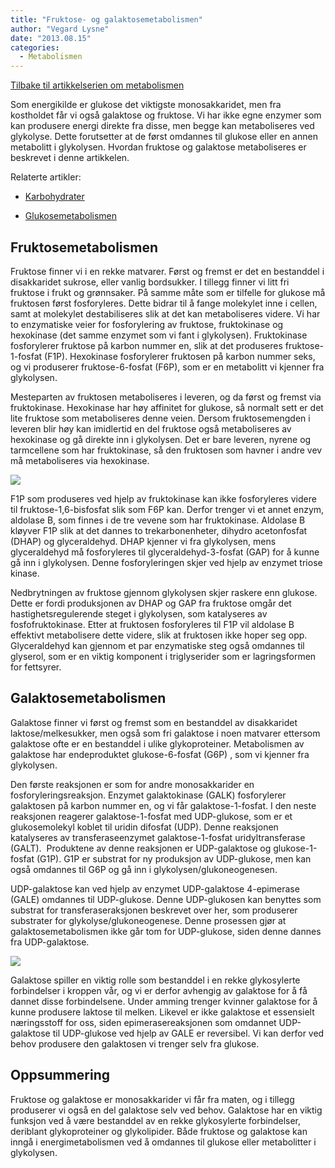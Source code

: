 ```yaml
---
title: "Fruktose- og galaktosemetabolismen"
author: "Vegard Lysne"
date: "2013.08.15"
categories: 
  - Metabolismen
---
```


[Tilbake til artikkelserien om metabolismen](../../metabolismen.html)

Som energikilde er glukose det viktigste monosakkaridet, men fra kostholdet får vi også galaktose og fruktose. Vi har ikke egne enzymer som kan produsere energi direkte fra disse, men begge kan metaboliseres ved glykolyse. Dette forutsetter at de først omdannes til glukose eller en annen metabolitt i glykolysen. Hvordan fruktose og galaktose metaboliseres er beskrevet i denne artikkelen.

Relaterte artikler:

-   [Karbohydrater](brokenlink/karbohydrater/ "Karbohydrater")

-   [Glukosemetabolismen](brokenlink/glukosemetabolismen/ "Glukosemetabolismen")

## Fruktosemetabolismen

Fruktose finner vi i en rekke matvarer. Først og fremst er det en bestanddel i disakkaridet sukrose, eller vanlig bordsukker. I tillegg finner vi litt fri fruktose i frukt og grønnsaker. På samme måte som er tilfelle for glukose må fruktosen først fosforyleres. Dette bidrar til å fange molekylet inne i cellen, samt at molekylet destabiliseres slik at det kan metaboliseres videre. Vi har to enzymatiske veier for fosforylering av fruktose, fruktokinase og hexokinase (det samme enzymet som vi fant i glykolysen). Fruktokinase fosforylerer fruktose på karbon nummer en, slik at det produseres fruktose-1-fosfat (F1P). Hexokinase fosforylerer fruktosen på karbon nummer seks, og vi produserer fruktose-6-fosfat (F6P), som er en metabolitt vi kjenner fra glykolysen.

Mesteparten av fruktosen metaboliseres i leveren, og da først og fremst via fruktokinase. Hexokinase har høy affinitet for glukose, så normalt sett er det lite fruktose som metaboliseres denne veien. Dersom fruktosemengden i leveren blir høy kan imidlertid en del fruktose også metaboliseres av hexokinase og gå direkte inn i glykolysen. Det er bare leveren, nyrene og tarmcellene som har fruktokinase, så den fruktosen som havner i andre vev må metaboliseres via hexokinase.

![](images/clipboard-3474530281.png)

F1P som produseres ved hjelp av fruktokinase kan ikke fosforyleres videre til fruktose-1,6-bisfosfat slik som F6P kan. Derfor trenger vi et annet enzym, aldolase B, som finnes i de tre vevene som har fruktokinase. Aldolase B kløyver F1P slik at det dannes to trekarbonenheter, dihydro acetonfosfat (DHAP) og glyceraldehyd. DHAP kjenner vi fra glykolysen, mens glyceraldehyd må fosforyleres til glyceraldehyd-3-fosfat (GAP) for å kunne gå inn i glykolysen. Denne fosforyleringen skjer ved hjelp av enzymet triose kinase.

Nedbrytningen av fruktose gjennom glykolysen skjer raskere enn glukose. Dette er fordi produksjonen av DHAP og GAP fra fruktose omgår det hastighetsregulerende steget i glykolysen, som katalyseres av fosfofruktokinase. Etter at fruktosen fosforyleres til F1P vil aldolase B effektivt metabolisere dette videre, slik at fruktosen ikke hoper seg opp. Glyceraldehyd kan gjennom et par enzymatiske steg også omdannes til glyserol, som er en viktig komponent i triglyserider som er lagringsformen for fettsyrer.

## Galaktosemetabolismen

Galaktose finner vi først og fremst som en bestanddel av disakkaridet laktose/melkesukker, men også som fri galaktose i noen matvarer ettersom galaktose ofte er en bestanddel i ulike glykoproteiner. Metabolismen av galaktose har endeproduktet glukose-6-fosfat (G6P) , som vi kjenner fra glykolysen.

Den første reaksjonen er som for andre monosakkarider en fosforyleringsreaksjon. Enzymet galaktokinase (GALK) fosforylerer galaktosen på karbon nummer en, og vi får galaktose-1-fosfat. I den neste reaksjonen reagerer galaktose-1-fosfat med UDP-glukose, som er et glukosemolekyl koblet til uridin difosfat (UDP). Denne reaksjonen katalyseres av transferaseenzymet galaktose-1-fosfat uridyltransferase (GALT).  Produktene av denne reaksjonen er UDP-galaktose og glukose-1-fosfat (G1P). G1P er substrat for ny produksjon av UDP-glukose, men kan også omdannes til G6P og gå inn i glykolysen/glukoneogenesen.

UDP-galaktose kan ved hjelp av enzymet UDP-galaktose 4-epimerase (GALE) omdannes til UDP-glukose. Denne UDP-glukosen kan benyttes som substrat for transferaseraksjonen beskrevet over her, som produserer substrater for glykolyse/glukoneogenese. Denne prosessen gjør at galaktosemetabolismen ikke går tom for UDP-glukose, siden denne dannes fra UDP-galaktose.

![](images/clipboard-3559805700.png)

Galaktose spiller en viktig rolle som bestanddel i en rekke glykosylerte forbindelser i kroppen vår, og vi er derfor avhengig av galaktose for å få dannet disse forbindelsene. Under amming trenger kvinner galaktose for å kunne produsere laktose til melken. Likevel er ikke galaktose et essensielt næringsstoff for oss, siden epimerasereaksjonen som omdannet UDP-galaktose til UDP-glukose ved hjelp av GALE er reversibel. Vi kan derfor ved behov produsere den galaktosen vi trenger selv fra glukose.

## Oppsummering

Fruktose og galaktose er monosakkarider vi får fra maten, og i tillegg produserer vi også en del galaktose selv ved behov. Galaktose har en viktig funksjon ved å være bestanddel av en rekke glykosylerte forbindelser, deriblant glykoproteiner og glykolipider. Både fruktose og galaktose kan inngå i energimetabolismen ved å omdannes til glukose eller metabolitter i glykolysen.
